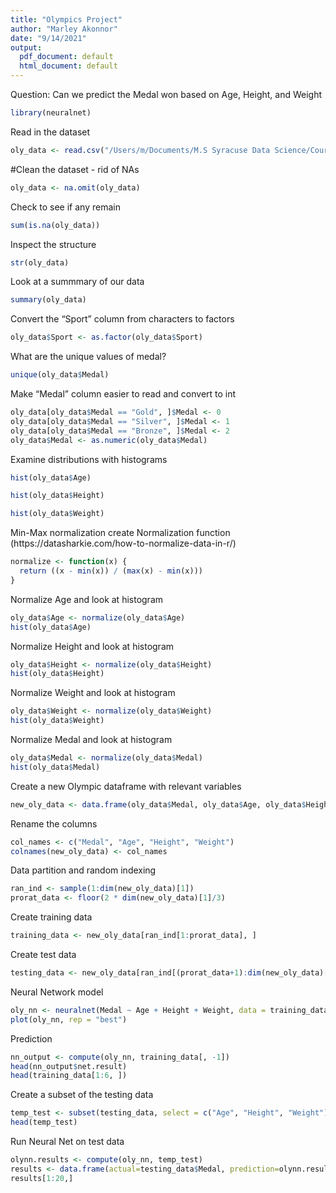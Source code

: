 ```yaml
---
title: "Olympics Project"
author: "Marley Akonnor"
date: "9/14/2021"
output:
  pdf_document: default
  html_document: default
---
```


Question: Can we predict the Medal won based on Age, Height, and Weight
```r
library(neuralnet)
```
Read in the dataset
```r
oly_data <- read.csv("/Users/m/Documents/M.S Syracuse Data Science/Courses/IST 687 - Intro to Data Science/Project/athlete_events.csv")
```

#Clean the dataset - rid of NAs
```r
oly_data <- na.omit(oly_data)
```

Check to see if any remain
```r
sum(is.na(oly_data))
```

Inspect the structure
```r
str(oly_data)
```

Look at a summmary of our data
```r
summary(oly_data)
```

Convert the "Sport" column from characters to factors
```r
oly_data$Sport <- as.factor(oly_data$Sport)
```

What are the unique values of medal?
```r
unique(oly_data$Medal)
```

Make "Medal" column easier to read and convert to int
```r
oly_data[oly_data$Medal == "Gold", ]$Medal <- 0
oly_data[oly_data$Medal == "Silver", ]$Medal <- 1
oly_data[oly_data$Medal == "Bronze", ]$Medal <- 2
oly_data$Medal <- as.numeric(oly_data$Medal)
```

Examine distributions with histograms
```r
hist(oly_data$Age)

hist(oly_data$Height)

hist(oly_data$Weight)
```

Min-Max normalization
create Normalization function (https://datasharkie.com/how-to-normalize-data-in-r/)
```r
normalize <- function(x) {
  return ((x - min(x)) / (max(x) - min(x)))
}
```

Normalize Age and look at histogram
```r
oly_data$Age <- normalize(oly_data$Age)
hist(oly_data$Age)
```

Normalize Height and look at histogram
```r
oly_data$Height <- normalize(oly_data$Height)
hist(oly_data$Height)
```

Normalize Weight and look at histogram
```r
oly_data$Weight <- normalize(oly_data$Weight)
hist(oly_data$Weight)
```

Normalize Medal and look at histogram
```r
oly_data$Medal <- normalize(oly_data$Medal)
hist(oly_data$Medal)
```

Create a new Olympic dataframe with relevant variables
```r
new_oly_data <- data.frame(oly_data$Medal, oly_data$Age, oly_data$Height, oly_data$Weight)
```

Rename the columns
```r
col_names <- c("Medal", "Age", "Height", "Weight")
colnames(new_oly_data) <- col_names
```

Data partition and random indexing
```r
ran_ind <- sample(1:dim(new_oly_data)[1])
prorat_data <- floor(2 * dim(new_oly_data)[1]/3)
```

Create training data
```r
training_data <- new_oly_data[ran_ind[1:prorat_data], ]
```

Create test data
```r
testing_data <- new_oly_data[ran_ind[(prorat_data+1):dim(new_oly_data)[1]],]
```

Neural Network model
```r
oly_nn <- neuralnet(Medal ~ Age + Height + Weight, data = training_data, hidden = 2, err.fct = "sse", linear.output = FALSE)
plot(oly_nn, rep = "best")
```

Prediction
```r
nn_output <- compute(oly_nn, training_data[, -1])
head(nn_output$net.result)
head(training_data[1:6, ])
```

Create a subset of the testing data
```r
temp_test <- subset(testing_data, select = c("Age", "Height", "Weight"))
head(temp_test)
```

Run Neural Net on test data
```r
olynn.results <- compute(oly_nn, temp_test)
results <- data.frame(actual=testing_data$Medal, prediction=olynn.results$net.result)
results[1:20,]
```
